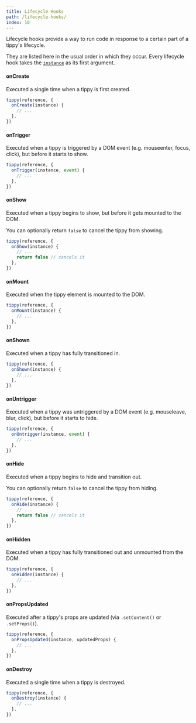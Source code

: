 ```yaml
---
title: Lifecycle Hooks
path: /lifecycle-hooks/
index: 10
---
```


Lifecycle hooks provide a way to run code in response to a certain part of a
tippy's lifecycle.

They are listed here in the usual order in which they occur. Every lifecycle
hook takes the [`instance`](/tippy-instance) as its first argument.

#### onCreate

Executed a single time when a tippy is first created.

```js
tippy(reference, {
  onCreate(instance) {
    // ...
  },
})
```

#### onTrigger

Executed when a tippy is triggered by a DOM event (e.g. mouseenter, focus,
click), but before it starts to show.

```js
tippy(reference, {
  onTrigger(instance, event) {
    // ...
  },
})
```

#### onShow

Executed when a tippy begins to show, but before it gets mounted to the DOM.

You can optionally return `false` to cancel the tippy from showing.

```js
tippy(reference, {
  onShow(instance) {
    // ...
    return false // cancels it
  },
})
```

#### onMount

Executed when the tippy element is mounted to the DOM.

```js
tippy(reference, {
  onMount(instance) {
    // ...
  },
})
```

#### onShown

Executed when a tippy has fully transitioned in.

```js
tippy(reference, {
  onShown(instance) {
    // ...
  },
})
```

#### onUntrigger

Executed when a tippy was untriggered by a DOM event (e.g. mouseleave, blur,
click), but before it starts to hide.

```js
tippy(reference, {
  onUntrigger(instance, event) {
    // ...
  },
})
```

#### onHide

Executed when a tippy begins to hide and transition out.

You can optionally return `false` to cancel the tippy from hiding.

```js
tippy(reference, {
  onHide(instance) {
    // ...
    return false // cancels it
  },
})
```

#### onHidden

Executed when a tippy has fully transitioned out and unmounted from the DOM.

```js
tippy(reference, {
  onHidden(instance) {
    // ...
  },
})
```

#### onPropsUpdated

Executed after a tippy's props are updated (via `.setContent()` or
`.setProps()`).

```js
tippy(reference, {
  onPropsUpdated(instance, updatedProps) {
    // ...
  },
})
```

#### onDestroy

Executed a single time when a tippy is destroyed.

```js
tippy(reference, {
  onDestroy(instance) {
    // ...
  },
})
```
